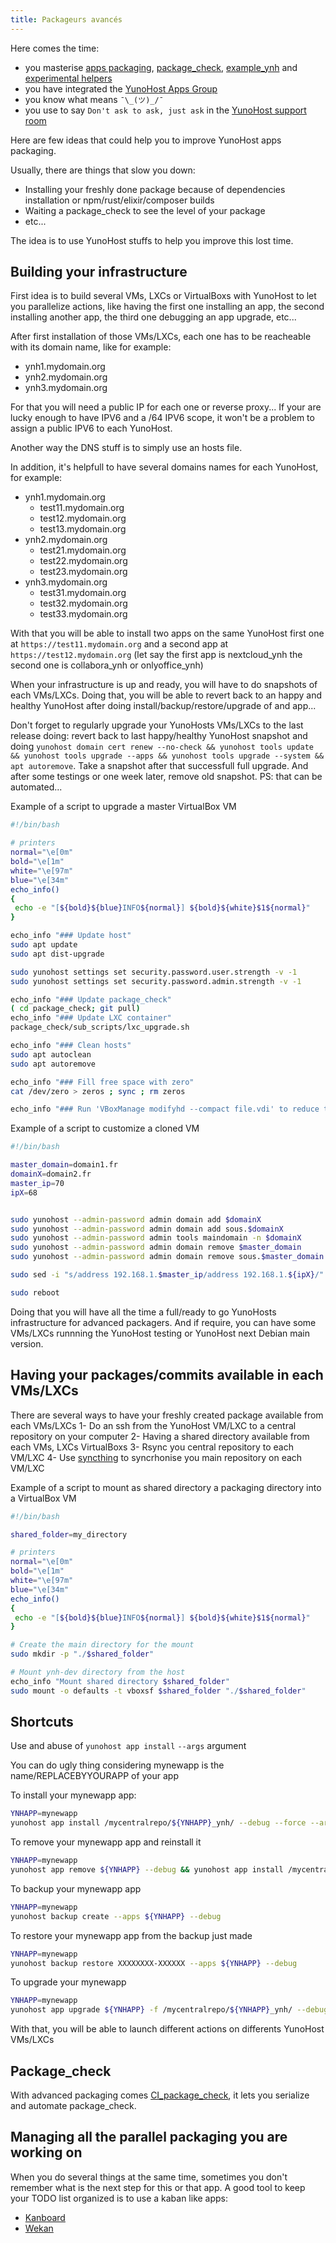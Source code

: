 ```yaml
---
title: Packageurs avancés
---
```


Here comes the time:

- you masterise [apps packaging](/contribute/apps/), [package_check](https://github.com/YunoHost/package_check), [example_ynh](https://github.com/YunoHost/example_ynh) and [experimental helpers](https://github.com/YunoHost-Apps/Experimental_helpers)
- you have integrated the [YunoHost Apps Group](https://yunohost.org/#/project_organization)
- you know what means `¯\_(ツ)_/¯`
- you use to say `Don't ask to ask, just ask` in the [YunoHost support room](https://yunohost.org/#/help)

Here are few ideas that could help you to improve YunoHost apps packaging.

Usually, there are things that slow you down:

- Installing your freshly done package because of dependencies installation or npm/rust/elixir/composer builds
- Waiting a package_check to see the level of your package
- etc...

The idea is to use YunoHost stuffs to help you improve this lost time.

## Building your infrastructure

First idea is to build several VMs, LXCs or VirtualBoxs with YunoHost to let you parallelize actions, like having the first one installing an app, the second installing another app, the third one debugging an app upgrade, etc...

After first installation of those VMs/LXCs, each one has to be reacheable with its domain name, like for example:

- ynh1.mydomain.org
- ynh2.mydomain.org
- ynh3.mydomain.org

For that you will need a public IP for each one or reverse proxy...
If your are lucky enough to have IPV6 and a /64 IPV6 scope, it won't be a problem to assign a public IPV6 to each YunoHost.

Another way the DNS stuff is to simply use an hosts file.

In addition, it's helpfull to have several domains names for each YunoHost, for example:

- ynh1.mydomain.org
  - test11.mydomain.org
  - test12.mydomain.org
  - test13.mydomain.org
- ynh2.mydomain.org
  - test21.mydomain.org
  - test22.mydomain.org
  - test23.mydomain.org
- ynh3.mydomain.org
  - test31.mydomain.org
  - test32.mydomain.org
  - test33.mydomain.org

With that you will be able to install two apps on the same YunoHost first one at `https://test11.mydomain.org` and a second app at `https://test12.mydomain.org` (let say the first app is nextcloud_ynh the second one is collabora_ynh or onlyoffice_ynh)

When your infrastructure is up and ready, you will have to do snapshots of each VMs/LXCs. Doing that, you will be able to revert back to an happy and healthy YunoHost after doing install/backup/restore/upgrade of and app...

Don't forget to regularly upgrade your YunoHosts VMs/LXCs to the last release doing: revert back to last happy/healthy YunoHost snapshot and doing `yunohost domain cert renew --no-check && yunohost tools update && yunohost tools upgrade --apps && yunohost tools upgrade --system && apt autoremove`. Take a snapshot after that successfull full upgrade. And after some testings or one week later, remove old snapshot. PS: that can be automated...

Example of a script to upgrade a master VirtualBox VM

```bash
#!/bin/bash

# printers
normal="\e[0m"
bold="\e[1m"
white="\e[97m"
blue="\e[34m"
echo_info()
{
 echo -e "[${bold}${blue}INFO${normal}] ${bold}${white}$1${normal}"
}

echo_info "### Update host"
sudo apt update
sudo apt dist-upgrade

sudo yunohost settings set security.password.user.strength -v -1
sudo yunohost settings set security.password.admin.strength -v -1

echo_info "### Update package_check"
( cd package_check; git pull)
echo_info "### Update LXC container"
package_check/sub_scripts/lxc_upgrade.sh

echo_info "### Clean hosts"
sudo apt autoclean
sudo apt autoremove

echo_info "### Fill free space with zero"
cat /dev/zero > zeros ; sync ; rm zeros

echo_info "### Run 'VBoxManage modifyhd --compact file.vdi' to reduce the size of this VM"
```

Example of a script to customize a cloned VM

```bash
#!/bin/bash

master_domain=domain1.fr
domainX=domain2.fr
master_ip=70
ipX=68


sudo yunohost --admin-password admin domain add $domainX
sudo yunohost --admin-password admin domain add sous.$domainX
sudo yunohost --admin-password admin tools maindomain -n $domainX
sudo yunohost --admin-password admin domain remove $master_domain
sudo yunohost --admin-password admin domain remove sous.$master_domain

sudo sed -i "s/address 192.168.1.$master_ip/address 192.168.1.${ipX}/" /etc/network/interfaces

sudo reboot
```

Doing that you will have all the time a full/ready to go YunoHosts infrastructure for advanced packagers. And if require, you can have some VMs/LXCs runnning the YunoHost testing or YunoHost next Debian main version.

## Having your packages/commits available in each VMs/LXCs

There are several ways to have your freshly created package available from each VMs/LXCs
1- Do an ssh from the YunoHost VM/LXC to a central repository on your computer
2- Having a shared directory available from each VMs, LXCs VirtualBoxs
3- Rsync you central repository to each VM/LXC
4- Use [syncthing](https://github.com/YunoHost-Apps/syncthing_ynh) to syncrhonise you main repository on each VM/LXC

Example of a script to mount as shared directory a packaging directory into a VirtualBox VM

```bash
#!/bin/bash

shared_folder=my_directory

# printers
normal="\e[0m"
bold="\e[1m"
white="\e[97m"
blue="\e[34m"
echo_info()
{
 echo -e "[${bold}${blue}INFO${normal}] ${bold}${white}$1${normal}"
}

# Create the main directory for the mount
sudo mkdir -p "./$shared_folder"

# Mount ynh-dev directory from the host
echo_info "Mount shared directory $shared_folder"
sudo mount -o defaults -t vboxsf $shared_folder "./$shared_folder"
```

## Shortcuts

Use and abuse of `yunohost app install` `--args` argument

You can do ugly thing considering mynewapp is the name/REPLACEBYYOURAPP of your app

To install your mynewapp app:

```bash
YNHAPP=mynewapp
yunohost app install /mycentralrepo/${YNHAPP}_ynh/ --debug --force --args domain=test11.mydomain.org&path=/myapp&admin=alice&is_public=true&language=en&password=awesomepassword
```

To remove your mynewapp app and reinstall it

```bash
YNHAPP=mynewapp 
yunohost app remove ${YNHAPP} --debug && yunohost app install /mycentralrepo/${YNHAPP}_ynh/ --debug --force --args domain=test11.mydomain.org&path=/myapp&admin=alice&is_public=true&language=en&password=awesomepassword
```

To backup your mynewapp app

```bash
YNHAPP=mynewapp 
yunohost backup create --apps ${YNHAPP} --debug
```

To restore your mynewapp app from the backup just made

```bash
YNHAPP=mynewapp 
yunohost backup restore XXXXXXXX-XXXXXX --apps ${YNHAPP} --debug
```

To upgrade your mynewapp

```bash
YNHAPP=mynewapp 
yunohost app upgrade ${YNHAPP} -f /mycentralrepo/${YNHAPP}_ynh/ --debug
```

With that, you will be able to launch different actions on differents YunoHost VMs/LXCs

## Package_check

With advanced packaging comes [CI_package_check](https://github.com/YunoHost/CI_package_check), it lets you serialize and automate package_check.

## Managing all the parallel packaging you are working on

When you do several things at the same time, sometimes you don't remember what is the next step for this or that app.
A good tool to keep your TODO list organized is to use a kaban like apps:

- [Kanboard](https://github.com/YunoHost-Apps/kanboard_ynh)
- [Wekan](https://github.com/YunoHost-Apps/wekan_ynh)

